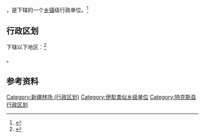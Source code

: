 {{中国乡级行政区|65/40/27/405/000}}

'''{{PAGENAMEBASE}}'''，是{{PRC admin/fullname|65/40/27/405/000|3}}下辖的一个[[乡镇|乡镇]]级行政单位。<ref>{{PRC admin/ref sgc|{{PRC admin/parent|65/40/27/405/000}}}}</ref>

== 行政区划 ==

{{PAGENAMEBASE}}下辖以下地区：<ref>{{PRC admin/ref sgc|65/40/27/405/000}}</ref>

{{PRC admin/children|65/40/27/405/000}}。

== 参考资料 ==

{{reflist}}

{{特克斯县行政区划}}
{{新疆行政区划小作品}}

[[Category:新疆林场_(行政区划)|Category:新疆林场 (行政区划)]]
[[Category:伊犁类似乡级单位|Category:伊犁类似乡级单位]]
[[Category:特克斯县行政区划|Category:特克斯县行政区划]]
